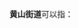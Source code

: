 '''黄山街道'''可以指：
{{PRC admin/disambig|32/03/03/003/000|37/16/26/002/000}}
{{disambig|cat=四字乡级行政区划消歧义}}